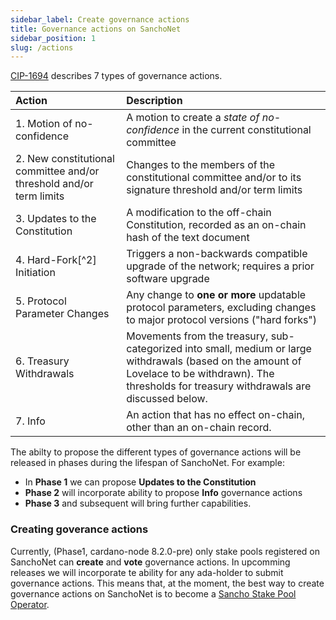 ```yaml
---
sidebar_label: Create governance actions
title: Governance actions on SanchoNet 
sidebar_position: 1
slug: /actions
---
```


[CIP-1694](https://cips.cardano.org/cips/cip1694/) describes 7 types of governance actions. 

| Action                                                              | Description |
| :---                                                                | :--- |
| 1. Motion of no-confidence                                          | A motion to create a _state of no-confidence_ in the current constitutional committee |
| 2. New constitutional committee and/or threshold and/or term limits | Changes to the members of the constitutional committee and/or to its signature threshold and/or term limits|
| 3. Updates to the Constitution                                      | A modification to the off-chain Constitution, recorded as an on-chain hash of the text document |
| 4. Hard-Fork[^2] Initiation                                         | Triggers a non-backwards compatible upgrade of the network; requires a prior software upgrade |
| 5. Protocol Parameter Changes                                       | Any change to **one or more** updatable protocol parameters, excluding changes to major protocol versions ("hard forks") |
| 6. Treasury Withdrawals                                             | Movements from the treasury, sub-categorized into small, medium or large withdrawals (based on the amount of Lovelace to be withdrawn). The thresholds for treasury withdrawals are discussed below. |
| 7. Info                                                             | An action that has no effect on-chain, other than an on-chain record. |

The abilty to propose the different types of governance actions will be released in phases during the lifespan of SanchoNet. For example:

* In **Phase 1** we can propose **Updates to the Constitution** 
* **Phase 2** will incorporate ability to propose **Info** governance actions
* **Phase 3** and subsequent will bring further capabilities. 

### Creating goverance actions

Currently,  (Phase1, cardano-node 8.2.0-pre) only stake pools registered on SanchoNet can **create** and **vote** governance actions. In upcomming releases we will incorporate 
te ability for any ada-holder to submit governance actions. This means that, at the moment, the best way to create governance actions on SanchoNet is to become a [Sancho Stake Pool Operator](../roles/spo.mdx).



